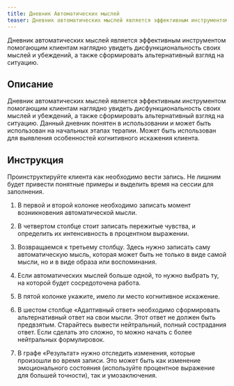 ```yaml
---
title: Дневник Автоматических мыслей
teaser: Дневник автоматических мыслей является эффективным инструментом помогающим клиентам наглядно увидеть дисфункциональность своих мыслей и убеждений, а также сформировать альтернативный взгляд на ситуацию.
---
```


Дневник автоматических мыслей является эффективным инструментом помогающим клиентам наглядно увидеть дисфункциональность своих мыслей и убеждений, а также сформировать альтернативный взгляд на ситуацию.

## Описание

Дневник автоматических мыслей является эффективным инструментом
помогающим клиентам наглядно увидеть дисфункциональность своих мыслей и
убеждений, а также сформировать альтернативный взгляд на ситуацию.
Данный дневник понятен в использовании и может быть использован на
начальных этапах терапии. Может быть использован для выявления
особенностей когнитивного искажения клиента.

## Инструкция

Проинструктируйте клиента как необходимо вести запись. Не лишним будет
привести понятные примеры и выделить время на сессии для заполнения.

1.  В первой и второй колонке необходимо записать момент возникновения
    автоматической мысли.

2.  В четвертом столбце стоит записать пережитые чувства, и определить
    их интенсивность в процентном выражении.

3.  Возвращаемся к третьему столбцу. Здесь нужно записать саму
    автоматическую мысль, которая может быть не только в виде самой
    мысли, но и в виде образа или воспоминания.

4.  Если автоматических мыслей больше одной, то нужно выбрать ту, на
    которой будет сосредоточена работа.

5.  В пятой колонке укажите, имело ли место когнитивное искажение.

6.  В шестом столбце «Адаптивный ответ» необходимо сформировать
    альтернативный ответ на свои мысли. Этот ответ не должен быть
    предвзятым. Старайтесь вывести нейтральный, полный сострадания
    ответ. Если сделать это сложно, то можно начать с более нейтральных
    формулировок.

7.  В графе «Результат» нужно отследить изменения, которые произошли во
    время записи. Это может быть как изменение эмоционального состояния
    (используйте процентное выражение для большей точности), так и
    умозаключения.
